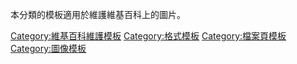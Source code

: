 {{wikipedia category}}
本分類的模板適用於維護維基百科上的圖片。
{{Commonscat|Image cleanup templates}}

[[Category:維基百科維護模板|Category:維基百科維護模板]]
[[Category:格式模板|Category:格式模板]]
[[Category:檔案頁模板|Category:檔案頁模板]]
[[Category:圖像模板|Category:圖像模板]]